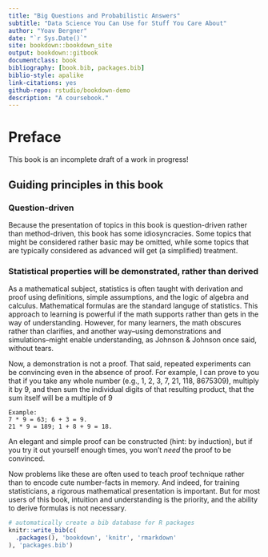 ```yaml
--- 
title: "Big Questions and Probabilistic Answers"
subtitle: "Data Science You Can Use for Stuff You Care About"
author: "Yoav Bergner"
date: "`r Sys.Date()`"
site: bookdown::bookdown_site
output: bookdown::gitbook
documentclass: book
bibliography: [book.bib, packages.bib]
biblio-style: apalike
link-citations: yes
github-repo: rstudio/bookdown-demo
description: "A coursebook."
---
```

# Preface {-}

This book is an incomplete draft of a work in progress!

## Guiding principles in this book {-}

### Question-driven {-}

Because the presentation of topics in this book is question-driven rather than method-driven, this book has some idiosyncracies. Some topics that might be considered rather basic may be omitted, while some topics that are typically considered as advanced will get (a simplified) treatment.

### Statistical properties will be demonstrated, rather than derived {-}

As a mathematical subject, statistics is often taught with derivation and proof using definitions, simple assumptions, and the logic of algebra and calculus. Mathematical formulas are the standard languge of statistics. This approach to learning is powerful if the math supports rather than gets in the way of understanding. However, for many learners, the math obscures rather than clarifies, and another way--using demonstrations and simulations--might enable understanding, as Johnson & Johnson once said, without tears.

Now, a demonstration is not a proof. That said, repeated experiments can be convincing even in the absence of proof. For example, I can prove to you that if you take any whole number (e.g., 1, 2, 3, 7, 21, 118, 8675309), multiply it by 9, and then sum the individual digits of that resulting product, that the sum itself will be a multiple of 9 

``` 
Example: 
7 * 9 = 63; 6 + 3 = 9.
21 * 9 = 189; 1 + 8 + 9 = 18. 

```

An elegant and simple proof can be constructed (hint: by induction), but if you try it out yourself enough times, you won't *need* the proof to be convinced. 

Now problems like these are often used to teach proof technique rather than to encode cute number-facts in memory. And indeed, for training statisticians, a rigorous mathematical presentation is important. But for most users of this book, intuition and understanding is the priority, and the ability to derive formulas is not necessary.




```r
# automatically create a bib database for R packages
knitr::write_bib(c(
  .packages(), 'bookdown', 'knitr', 'rmarkdown'
), 'packages.bib')
```
